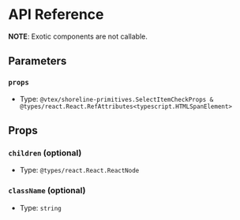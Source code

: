 # API Reference

**NOTE**: Exotic components are not callable.

## Parameters

### `props`

- Type: `@vtex/shoreline-primitives.SelectItemCheckProps & @types/react.React.RefAttributes<typescript.HTMLSpanElement>`

## Props

### `children` (optional)

- Type: `@types/react.React.ReactNode`

### `className` (optional)

- Type: `string`
